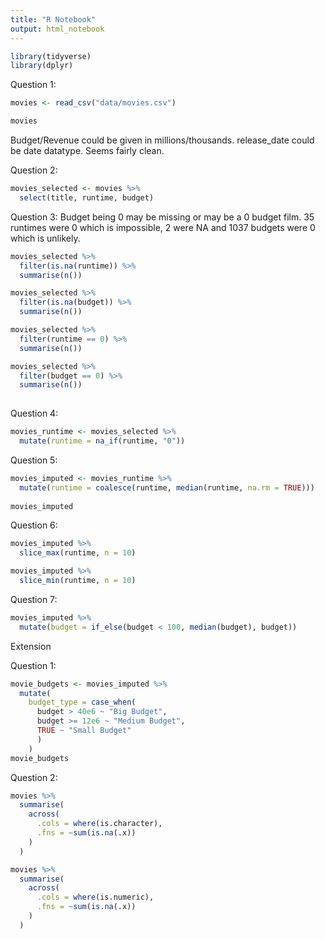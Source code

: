 ```yaml
---
title: "R Notebook"
output: html_notebook
---
```


```r
library(tidyverse)
library(dplyr)
```


Question 1:

```r
movies <- read_csv("data/movies.csv")

movies
```

Budget/Revenue could be given in millions/thousands. release_date could be date datatype. Seems fairly clean.

Question 2:

```r
movies_selected <- movies %>% 
  select(title, runtime, budget)
```

Question 3:
Budget being 0 may be missing or may be a 0 budget film. 35 runtimes were 0 which is impossible, 2 were NA and 1037 budgets were 0 which is unlikely.

```r
movies_selected %>% 
  filter(is.na(runtime)) %>% 
  summarise(n())

movies_selected %>% 
  filter(is.na(budget)) %>% 
  summarise(n())

movies_selected %>% 
  filter(runtime == 0) %>% 
  summarise(n())

movies_selected %>% 
  filter(budget == 0) %>% 
  summarise(n())
  
```

Question 4:

```r
movies_runtime <- movies_selected %>% 
  mutate(runtime = na_if(runtime, "0"))
```

Question 5:


```r
movies_imputed <- movies_runtime %>% 
  mutate(runtime = coalesce(runtime, median(runtime, na.rm = TRUE))) 
  
movies_imputed

```

Question 6:

```r
movies_imputed %>% 
  slice_max(runtime, n = 10)

movies_imputed %>% 
  slice_min(runtime, n = 10)
```

Question 7:

```r
movies_imputed %>% 
  mutate(budget = if_else(budget < 100, median(budget), budget))

```

Extension

Question 1:

```r
movie_budgets <- movies_imputed %>% 
  mutate(
    budget_type = case_when(
      budget > 40e6 ~ "Big Budget",
      budget >= 12e6 ~ "Medium Budget",
      TRUE ~ "Small Budget"
      )
    )
movie_budgets
```


Question 2:

```r
movies %>% 
  summarise(
    across(
      .cols = where(is.character),
      .fns = ~sum(is.na(.x))
    )
  )

movies %>% 
  summarise(
    across(
      .cols = where(is.numeric),
      .fns = ~sum(is.na(.x))
    )
  )
```


